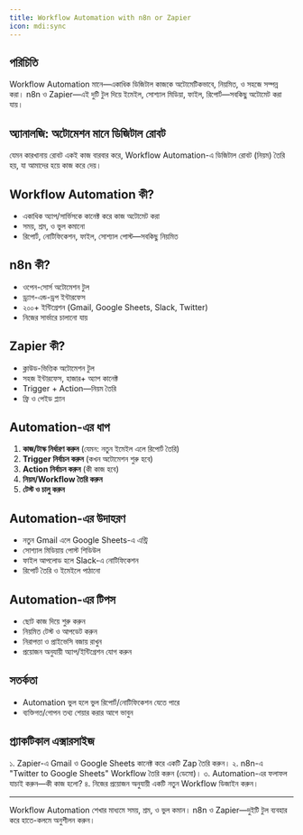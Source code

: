 ```yaml
---
title: Workflow Automation with n8n or Zapier
icon: mdi:sync
---
```


## পরিচিতি

Workflow Automation মানে—একাধিক ডিজিটাল কাজকে অটোমেটিকভাবে, নিয়মিত, ও সহজে সম্পন্ন করা। n8n ও Zapier—এই দুটি টুল দিয়ে ইমেইল, সোশ্যাল মিডিয়া, ফাইল, রিপোর্ট—সবকিছু অটোমেট করা যায়।

## অ্যানালজি: অটোমেশন মানে ডিজিটাল রোবট

যেমন কারখানায় রোবট একই কাজ বারবার করে, Workflow Automation-এ ডিজিটাল রোবট (নিয়ম) তৈরি হয়, যা আমাদের হয়ে কাজ করে দেয়।

## Workflow Automation কী?
- একাধিক অ্যাপ/সার্ভিসকে কানেক্ট করে কাজ অটোমেট করা
- সময়, শ্রম, ও ভুল কমানো
- রিপোর্ট, নোটিফিকেশন, ফাইল, সোশ্যাল পোস্ট—সবকিছু নিয়মিত

## n8n কী?
- ওপেন-সোর্স অটোমেশন টুল
- ড্র্যাগ-এন্ড-ড্রপ ইন্টারফেস
- ২০০+ ইন্টিগ্রেশন (Gmail, Google Sheets, Slack, Twitter)
- নিজের সার্ভারে চালানো যায়

## Zapier কী?
- ক্লাউড-ভিত্তিক অটোমেশন টুল
- সহজ ইন্টারফেস, হাজার+ অ্যাপ কানেক্ট
- Trigger + Action—নিয়ম তৈরি
- ফ্রি ও পেইড প্ল্যান

## Automation-এর ধাপ
1. **কাজ/টাস্ক নির্ধারণ করুন** (যেমন: নতুন ইমেইল এলে রিপোর্ট তৈরি)
2. **Trigger নির্বাচন করুন** (কখন অটোমেশন শুরু হবে)
3. **Action নির্বাচন করুন** (কী কাজ হবে)
4. **নিয়ম/Workflow তৈরি করুন**
5. **টেস্ট ও চালু করুন**

## Automation-এর উদাহরণ
- নতুন Gmail এলে Google Sheets-এ এন্ট্রি
- সোশ্যাল মিডিয়ায় পোস্ট শিডিউল
- ফাইল আপলোড হলে Slack-এ নোটিফিকেশন
- রিপোর্ট তৈরি ও ইমেইলে পাঠানো

## Automation-এর টিপস
- ছোট কাজ দিয়ে শুরু করুন
- নিয়মিত টেস্ট ও আপডেট করুন
- নিরাপত্তা ও প্রাইভেসি বজায় রাখুন
- প্রয়োজন অনুযায়ী অ্যাপ/ইন্টিগ্রেশন যোগ করুন

## সতর্কতা
- Automation ভুল হলে ভুল রিপোর্ট/নোটিফিকেশন যেতে পারে
- ব্যক্তিগত/গোপন তথ্য শেয়ার করার আগে ভাবুন

## প্র্যাকটিকাল এক্সারসাইজ

১. Zapier-এ Gmail ও Google Sheets কানেক্ট করে একটি Zap তৈরি করুন।
২. n8n-এ "Twitter to Google Sheets" Workflow তৈরি করুন (ডেমো)।
৩. Automation-এর ফলাফল যাচাই করুন—কী কাজ হলো?
৪. নিজের প্রয়োজন অনুযায়ী একটি নতুন Workflow ডিজাইন করুন।

---

Workflow Automation শেখার মাধ্যমে সময়, শ্রম, ও ভুল কমান। n8n ও Zapier—দুইটি টুল ব্যবহার করে হাতে-কলমে অনুশীলন করুন।
